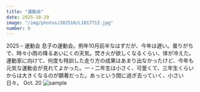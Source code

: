 ```yaml
---
title: "運動会"
date: 2025-10-20
image: "/img/photos/202510/L1017712.jpg"
number: 0
---
```




<Sheet bkg="#CCC" color="#FFF">
  <Title level={1} size="l" color="#CCC">So Cold Day</Title>
  <RunningHead>2025 – 運動会</RunningHead>
  <Caption color="#CCC" position="bottom-right">
    息子の運動会。例年10月前半なはずだが、今年は遅い。曇りがちで、時々小雨の降るあいにくの天気。焚き火が欲しくなるくらい、体が冷えた。運動家に向けて、何度も特訓した走り方の成果はあまり出なかったけど、今年も元気な運動会が見れてよかった。一・二年生は小さく、可愛くて、三年生くらいからは大きくなるのが顕著だった。あっという間に過ぎ去っていく、小さい日々。
  </Caption>
  <Nombre position="bottom-left">Oct. 20</Nombre>
  <Image src="/img/photos/202510/L1017712.jpg" alt="sample" size="frame" />
</Sheet>
